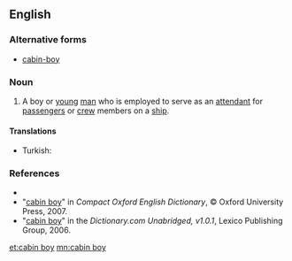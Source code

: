 ==English==

===Alternative forms===
* [[cabin-boy]]

===Noun===
{{en-noun|sg=[[cabin]] [[boy]]}}

# {{dated}} A boy or [[young]] [[man]] who is employed to serve as an [[attendant]] for [[passenger]]s or [[crew]] members on a [[ship]].

====Translations====
* Turkish: {{t+|tr|miço}}

===References===
*{{R:Webster 1828|cabin-boy}}
*"[http://www.askoxford.com/concise_oed/cabinboy?view=uk cabin boy]" in ''Compact Oxford English Dictionary'', © Oxford University Press, 2007.
*"[http://dictionary.reference.com/search?r=2&q=cabin%20boy cabin boy]" in the ''Dictionary.com Unabridged, v1.0.1'', Lexico Publishing Group, 2006.

[[et:cabin boy]]
[[mn:cabin boy]]
